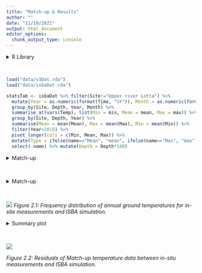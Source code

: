 ```yaml
---
title: "Match-up & Results"
author: ""
date: "11/10/2021"
output: html_document
editor_options: 
  chunk_output_type: console
---
```


<style type="text/css">
.main-container {
  max-width: 1400px;
  margin-left: auto;
  margin-right: auto;
}
</style>

<details>
  <summary>R Library</summary>
  ```r
  library(readxl)
  library(ncdf4)
  library(raster)
  library(tidyverse)
  library(ggforce)
  library(grid)
  library(sf)
  sf::sf_use_s2(FALSE)
  ```
</details><br/> 

```r
load("data/v3Dat.rda")
load("data/isbaDat.rda")

statsTab <- isbaDat %>% filter(Site!="Upper river Lotta") %>% 
  mutate(Year = as.numeric(format(Time, "%Y")), Month = as.numeric(format(Time, "%m"))) %>%
  group_by(Site, Depth, Year, Month) %>% 
  summarise_at(vars(Temp), list(Min = min, Mean = mean, Max = max)) %>%
  group_by(Site, Depth, Year) %>% 
  summarise(Mean = mean(Mean), Max = mean(Max), Min = mean(Min)) %>%
  filter(Year<2019) %>%
  pivot_longer(cols = c(Min, Mean, Max)) %>% 
  mutate(Type = ifelse(name=="Mean", "mean", ifelse(name=="Max", "max", "min"))) %>%
  select(-name) %>% mutate(Depth = Depth*100)
```

<details>
  <summary>Match-up</summary>
  ```r
  v3match <- v3Dat %>% filter(Name%in%unique(statsTab$Site) & Year%in%statsTab$Year)
  v3match$ISBA <- apply(as.data.frame(v3match), 1, function(x) {
    tmp <- statsTab %>% filter(Site==as.character(x[3]) & Year==as.numeric(x[7]) & Type==as.character(x[9]))
    approx(x = tmp$Depth, y = tmp$value, xout = x[10])$y
  })
  v3match <- v3match %>% mutate(resid = ISBA - Temperature)
  ```
</details><br/> 


<details>
  <summary>Match-up</summary>
  ```r
  histDat <- v3match %>% select(Type, Temperature, ISBA) %>% 
    pivot_longer(cols = c(Temperature, ISBA)) %>% mutate(name = ifelse(name=="Temperature", "In-situ", name))
  
  png("figures/Figure_2.1.png", width = 29, height = 12, units = "cm", res = 250)
  ggplot(histDat) + geom_histogram(aes(x = value, fill = name), binwidth=1, position="dodge") +
    theme_bw() + labs(x = "Ground temperature", y = "Frequency") +
    facet_grid(~ as.factor(Type))
  dev.off()
  ```
</details><br/> 

![](figures/Figure_2.1.png)
_Figure 2.1: Frequency distribution of annual ground temperatures for in-site measurements and ISBA simulation._


<details>
  <summary>Summary plot</summary>
  ```r
  mean <- ggplot(NULL, aes(x,y)) +
    geom_point(data = v3match %>% filter(Type=="mean"), mapping = aes(as.numeric(as.character(Depth)), resid)) +
    ylim(min(v3match %>% filter(Type=="mean") %>% pull(resid)), 0.5) +
    geom_hline(yintercept = 0, linetype = "dashed") + 
    labs(y = "", x = "", title = "Mean Annual Ground Temperature", col = "Site") +
    geom_line(data = v3match %>% filter(Type=="mean") %>% group_by(Name, Depth) %>% 
    summarise(mSite = median(resid)),
              mapping = aes(x = as.numeric(as.character(Depth)), y = mSite, col = Name)) +
    theme_bw() +
    theme(text = element_text(size=rel(4)), plot.title = element_text(size=15),
          legend.position = c(0.65, 0.7),
          legend.background = element_rect(fill = "white", size=0.5, linetype="solid", 
                                    colour ="grey29"),
          legend.text = element_text(size=10))
  
  max <- ggplot(NULL, aes(x,y)) +
    geom_point(data = v3match %>% filter(Type=="max"), mapping = aes(as.numeric(as.character(Depth)), resid)) +
    ylim(min(v3match %>% filter(Type=="max") %>% pull(resid)), 10) +
    geom_hline(yintercept = 0, linetype = "dashed") + 
    labs(y = "", x = "", title = "Max Annual Ground Temperature", col = "Site") +
    geom_line(data = v3match %>% filter(Type=="max") %>% group_by(Name, Depth) %>% summarise(mSite = median(resid)),
              mapping = aes(x = as.numeric(as.character(Depth)), y = mSite, col = Name), show.legend = F) +
    theme_bw() +
    theme(text = element_text(size=rel(4)), plot.title = element_text(size=15))
  
  min <- ggplot(NULL, aes(x,y)) +
    geom_point(data = v3match %>% filter(Type=="min"), mapping = aes(as.numeric(as.character(Depth)), resid)) +
    ylim(min(v3match %>% filter(Type=="min") %>% pull(resid)), 0.5) +
    geom_hline(yintercept = 0, linetype = "dashed") + 
    labs(y = "", x = "", title = "Min Annual Ground Temperature", col = "Site") +
    geom_line(data = v3match %>% filter(Type=="min") %>% group_by(Name, Depth) %>% summarise(mSite = median(resid)),
              mapping = aes(x = as.numeric(as.character(Depth)), y = mSite, col = Name), show.legend = F) +
    theme_bw() +
    theme(text = element_text(size=rel(4)), plot.title = element_text(size=15))
  
  png("figures/Figure_2.3.png", width = 29, height = 12, units = "cm", res = 250)
      gridExtra::grid.arrange(mean, min, max, nrow = 1, bottom = "Depth [cm]", left = "Match-up residuals [°C]")
  dev.off()
  ```
</details><br/> 


![](figures/Figure_2.3.png)

_Figure 2.2: Residuals of Match-up temperature data between in-situ measurements and ISBA simulation._

